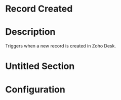﻿# Record Created

# Description

Triggers when a new record is created in Zoho Desk.

# Untitled Section

# Configuration
